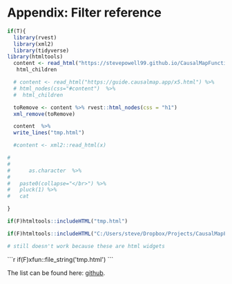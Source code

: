 # Appendix: Filter reference


```r
if(T){
  library(rvest)
  library(xml2)
  library(tidyverse)
library(htmltools)
  content <- read_html("https://stevepowell99.github.io/CausalMapFunctions/articles/examples.html?version=1234") %>%  html_nodes(css="#main")%>% 
   html_children

  # content <- read_html("https://guide.causalmap.app/x5.html") %>%
  # html_nodes(css="#content")  %>%
  #  html_children

  toRemove <- content %>% rvest::html_nodes(css = "h1")
  xml_remove(toRemove)

  content  %>%
  write_lines("tmp.html")

  #content <- xml2::read_html(x)

# 
#   
#      as.character  %>%
# 
#   paste0(collapse="</br>") %>%
#   pluck(1) %>%
#   cat

} 

if(F)htmltools::includeHTML("tmp.html")

if(F)htmltools::includeHTML("C:/Users/steve/Dropbox/Projects/CausalMapFunctions/vignettes/fragment.html")

# still doesn't work because these are html widgets
```

````{=html}
```r
if(F)xfun::file_string('tmp.html')
```
````

The list can be found here: [github](https://stevepowell99.github.io/CausalMapFunctions/articles/examples.html).



